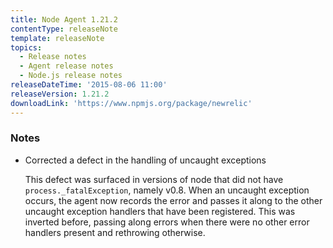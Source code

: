```yaml
---
title: Node Agent 1.21.2
contentType: releaseNote
template: releaseNote
topics:
  - Release notes
  - Agent release notes
  - Node.js release notes
releaseDateTime: '2015-08-06 11:00'
releaseVersion: 1.21.2
downloadLink: 'https://www.npmjs.org/package/newrelic'
---
```


### Notes

* Corrected a defect in the handling of uncaught exceptions

  This defect was surfaced in versions of node that did not have `process._fatalException`, namely v0.8. When an uncaught exception occurs, the agent now records the error and passes it along to the other uncaught exception handlers that have been registered. This was inverted before, passing along errors when there were no other error handlers present and rethrowing otherwise.
